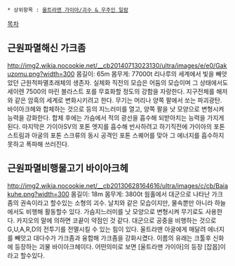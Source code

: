  * 상위항목 : [[울트라맨 가이아/괴수 & 우주인 일람]]

[[목차]]

== 근원파멸해신 가크좀 ==
http://img2.wikia.nocookie.net/__cb20140713023130/ultra/images/e/e0/Gakuzomu.png?width=300
몸길이: 65m 몸무게: 77000t 
리나루의 세계에서 빛을 빼앗았던 근원적파멸초래체의 생존자. 실체화 직전의 모습은 어둠의 모습이며 그 상태에서도 세이렌 7500의 마린 블라스트 포를 무효화할 정도의 강함을 자랑한다. 지구전체를 해저와 같은 암흑의 세계로 변화시키려고 한다. 무기는 머리나 양쪽 팔에서 쏘는 파괴광탄. 바이아크헤와 합체하는 것으로 등의 지느러미를 열고, 양쪽 팔을 낫 모양으로 변형시켜 능력을 강화한다. 합체 후에는 가슴에서 적의 광선을 흡수해 되받아치는 능력을 가지게 된다. 마지막은 가이아SV의 포톤 엣지를 흡수해 반사하려고 하기직전에 가이아의 포톤 스트림과 아굴의 포톤 스크류의 동시 공격인 포톤 스퀘어를 맞아 그 에너지를 흡수하지 못하고 폭파해 쓰러진다. 


== 근원파멸비행물고기 바이아크헤 ==
http://img2.wikia.nocookie.net/__cb20130628164616/ultra/images/c/cb/Baiakuhe.png?width=300
몸길이: 18m 몸무게: 3800t
웜홀에서 대군으로 나타난 가크좀의 권속이라고 할수있는 소형의 괴수. 날치와 같은 모습이지만, 물속뿐만 아니라 하늘에서도 비행해 활동할수 있다. 가슴지느러미를 낫 모양으로 변형시켜 무기로도 사용한다. 카지오의 말에 의하면 코끝이 약점인 것 같다. 대군으로 공중을 비행하는 것으로 G,U,A,R,D의 전투기를 전멸시킬 수 있는 힘이 있다. 울트라맨 아굴에게 매달려 에너지를 빼앗고 대다수가 가크좀과 융합해 가크좀을 강화시켰다. 이름의 유래는 크툴후 신화에 등장하는 괴물 바이아크헤이다. 어떤의미로 보면 [울트라맨 가이아]의 등장 [잡몹]이라고 할수있다.
